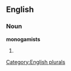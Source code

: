 
==English==

===Noun===
'''monogamists'''

# {{plural of|[[monogamist]]}}

[[Category:English plurals]]